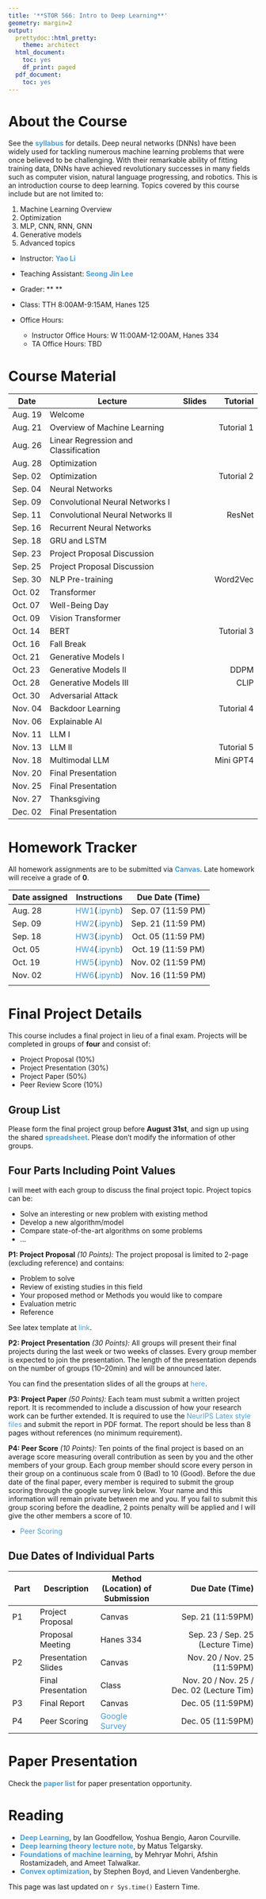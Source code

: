 ```yaml
---
title: '**STOR 566: Intro to Deep Learning**'
geometry: margin=2
output:
  prettydoc::html_pretty:
    theme: architect
  html_document:
    toc: yes
    df_print: paged
  pdf_document:
    toc: yes
---
```


<style type="text/css">

div {
color: #13294B;
}

#TOC {
  color: #4B9CD3;
}

.list-group-item.active, .list-group-item.active:focus, .list-group-item.active:hover {
  color: #4B9CD3;
  background-color: #13294B;
}

a:link {
    color: #4B9CD3;
    text-decoration: none;
}

a:visited {
        text-decoration: none;
color: #4B9CD3;

}
a:hover {
color: #4B9CD3;
background-color: #13294B;
}

.main-container {
  max-width: 300px;
  margin-left: auto;
  margin-right: auto;
}

.column {
  float: left;
  width: 50%;
}

.row:after {
  content: "";
  display: table;
  clear: both;
} 

</style>

# **About the Course**

See the **[syllabus](Syllabi/566_Syllabus.pdf)** for details. Deep neural networks (DNNs) have been widely used for tackling numerous machine learning problems that were once believed to be challenging. With their remarkable ability of fitting training data, DNNs have achieved revolutionary successes in many fields such as computer vision, natural language progressing, and robotics. This is an introduction course to deep learning. Topics covered by this course include but are not limited to:

1. Machine Learning Overview
2. Optimization
3. MLP, CNN, RNN, GNN
4. Generative models
5. Advanced topics

- Instructor: **[Yao Li](https://liyao880.github.io/yaoli/)**

- Teaching Assistant: **[Seong Jin Lee](https://stor.unc.edu/people/graduate-students/)**

- Grader: ** **
    
- Class: TTH 8:00AM-9:15AM, Hanes 125
    
- Office Hours:
    - Instructor Office Hours: W 11:00AM-12:00AM, Hanes 334
    - TA Office Hours: TBD


# **Course Material**

| Date | Lecture | Slides | Tutorial|
|------|-----------------------|-------:|----------:|
|Aug. 19| Welcome || |
|Aug. 21| Overview of Machine Learning ||Tutorial 1 |
|Aug. 26| Linear Regression and Classification || |
|Aug. 28| Optimization ||  |
|Sep. 02| Optimization || Tutorial 2|
|Sep. 04| Neural Networks || |
|Sep. 09| Convolutional Neural Networks I || |
|Sep. 11| Convolutional Neural Networks II || ResNet|
|Sep. 16| Recurrent Neural Networks || |
|Sep. 18| GRU and LSTM || |
|Sep. 23| Project Proposal Discussion || |
|Sep. 25| Project Proposal Discussion || |
|Sep. 30| NLP Pre-training || Word2Vec|
|Oct. 02| Transformer || |
|Oct. 07| Well-Being Day || |
|Oct. 09| Vision Transformer || |
|Oct. 14| BERT || Tutorial 3 |
|Oct. 16| Fall Break || |
|Oct. 21| Generative Models I || |
|Oct. 23| Generative Models II || DDPM |
|Oct. 28| Generative Models III ||CLIP |
|Oct. 30| Adversarial Attack || |
|Nov. 04| Backdoor Learning  ||Tutorial 4 |
|Nov. 06| Explainable AI || |
|Nov. 11| LLM I|| |
|Nov. 13| LLM II || Tutorial 5 |
|Nov. 18| Multimodal LLM ||Mini GPT4|
|Nov. 20| Final Presentation || |
|Nov. 25| Final Presentation || |
|Nov. 27| Thanksgiving || |
|Dec. 02| Final Presentation || |


# **Homework Tracker**

All homework assignments are to be submitted via **[Canvas](https://edtech.unc.edu/service/canvas/)**. Late homework will receive a grade of **0**.

| Date assigned | Instructions | Due Date (Time) |
|----------|:--------:|:-------------:|
| Aug. 28  | [HW1]()([.ipynb]())  |  Sep. 07 (11:59 PM) |
| Sep. 09  | [HW2]()([.ipynb]()) |  Sep. 21 (11:59 PM) |
| Sep. 18  | [HW3]()([.ipynb]())  |  Oct. 05 (11:59 PM) |
| Oct. 05  | [HW4]()([.ipynb]())  |  Oct. 19 (11:59 PM) |
| Oct. 19  | [HW5]()([.ipynb]()) |  Nov. 02 (11:59 PM) |
| Nov. 02  | [HW6]()([.ipynb]()) |  Nov. 16 (11:59 PM) |
|          |        |           |

# **Final Project Details**

This course includes a final project in lieu of a final exam. Projects will be completed in groups of **four** and consist of:

- Project Proposal (10%)
- Project Presentation (30%)
- Project Paper (50%)
- Peer Review Score (10%)

## Group List

Please form the final project group before **August 31st**, and sign up using the shared **[spreadsheet]()**. Please don't modify the information of other groups.

## Four Parts Including Point Values

I will meet with each group to discuss the final project topic. Project topics can be:

- Solve an interesting or new problem with existing method
- Develop a new algorithm/model
- Compare state-of-the-art algorithms on some problems
- ...

**P1: Project Proposal** *(10 Points):* The project proposal is limited to 2-page (excluding reference) and contains:

- Problem to solve
- Review of existing studies in this field
- Your proposed method or Methods you would like to compare
- Evaluation metric
- Reference

See latex template at [link](https://drive.google.com/file/d/16uQ-fbVysshhh13xvnpNy5GYPAMcplDK/view?usp=sharing).

**P2: Project Presentation** *(30 Points):* All groups will present their final projects during the last week or two weeks of classes. Every group member is expected to join the presentation. The length of the presentation depends on the number of groups (10–20min) and will be announced later.

You can find the presentation slides of all the groups at [here](https://drive.google.com/drive/folders/1ExvGJwXaQfOHYrbFjsU79BnPKvq5rUJm?usp=sharing).

**P3: Project Paper** *(50 Points):* Each team must submit a written project report. It is recommended to include a discussion of how your research work can be further extended. It is required to use the [NeurIPS Latex style files](https://neurips.cc/Conferences/2022/PaperInformation/StyleFiles) and submit the report in PDF format. The report should be less than 8 pages without references (no minimum requirement).

**P4: Peer Score** *(10 Points):* Ten points of the final project is based on an average score measuring overall contribution as seen by you and the other members of your group. Each group member should score every person in their group on a continuous scale from 0 (Bad) to 10 (Good). Before the due date of the final paper, every member is required to submit the group scoring through the google survey link below. Your name and this information will remain private between me and you. If you fail to submit this group scoring before the deadline, 2 points penalty will be applied and I will give the other members a score of 10.

- [Peer Scoring]()

    
## Due Dates of Individual Parts

| Part | Description |Method (Location) of Submission| Due Date (Time) |
|------|-------------|-------------|---------------------:|
| P1  | Project Proposal | Canvas | Sep. 21 (11:59PM)|
|   | Proposal Meeting | Hanes 334 | Sep. 23 / Sep. 25 (Lecture Time)|
| P2  | Presentation Slides |Canvas| Nov. 20 / Nov. 25 (11:59PM)|
|   | Final Presentation|Class| Nov. 20 / Nov. 25 / Dec. 02 (Lecture Tim)|
| P3  | Final Report|Canvas|Dec. 05 (11:59PM)|
| P4  | Peer Scoring|[Google Survey]()|Dec. 05 (11:59PM)|

# **Paper Presentation**

Check the **[paper list]()** for paper presentation opportunity.

# **Reading**

- **[Deep Learning](https://www.deeplearningbook.org/)**, by Ian Goodfellow, Yoshua Bengio, Aaron Courville. 
- **[Deep learning theory lecture note](https://mjt.cs.illinois.edu/dlt/)**, by Matus Telgarsky.
- **[Foundations of machine learning](https://cs.nyu.edu/~mohri/mlbook/)**, by Mehryar Mohri, Afshin Rostamizadeh, and Ameet Talwalkar.
- **[Convex optimization](https://stanford.edu/~boyd/cvxbook/bv_cvxbook.pdf)**, by Stephen Boyd, and Lieven Vandenberghe.

This page was last updated on `r Sys.time()` Eastern Time.
